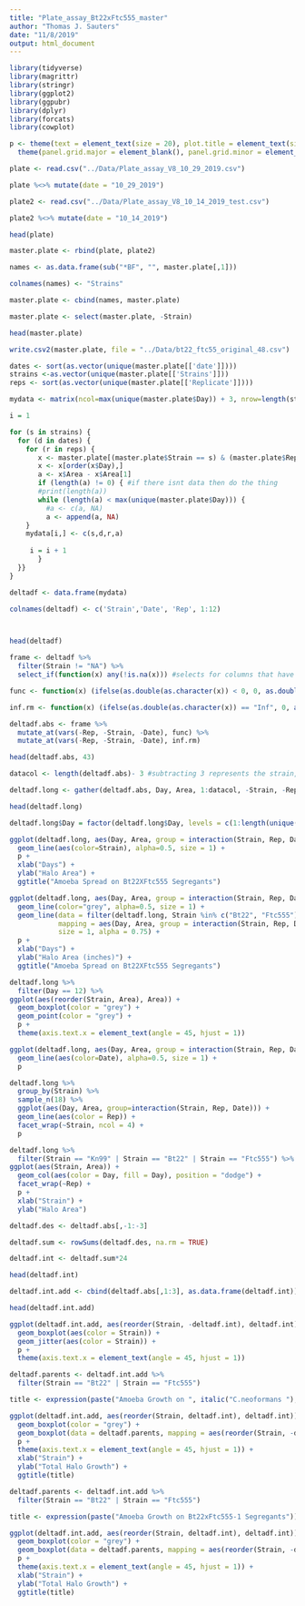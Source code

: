 ---
title: "Plate_assay_Bt22xFtc555_master"
author: "Thomas J. Sauters"
date: "11/8/2019"
output: html_document
---

```{r}
library(tidyverse)
library(magrittr)
library(stringr)
library(ggplot2)
library(ggpubr)
library(dplyr)
library(forcats)
library(cowplot)

p <- theme(text = element_text(size = 20), plot.title = element_text(size = 30, face = "bold")) +
  theme(panel.grid.major = element_blank(), panel.grid.minor = element_blank(), panel.background = element_blank(), axis.line = element_line(colour = "black"), plot.title = element_text(hjust = 0.5))

plate <- read.csv("../Data/Plate_assay_V8_10_29_2019.csv")

plate %<>% mutate(date = "10_29_2019")

plate2 <- read.csv("../Data/Plate_assay_V8_10_14_2019_test.csv")

plate2 %<>% mutate(date = "10_14_2019")

head(plate)
```

```{r}
master.plate <- rbind(plate, plate2)

names <- as.data.frame(sub("*BF", "", master.plate[,1]))

colnames(names) <- "Strains"

master.plate <- cbind(names, master.plate)

master.plate <- select(master.plate, -Strain)

head(master.plate)
```

```{r}
write.csv2(master.plate, file = "../Data/bt22_ftc55_original_48.csv")
```

```{r}
dates <- sort(as.vector(unique(master.plate[['date']])))
strains <-as.vector(unique(master.plate[['Strains']]))
reps <- sort(as.vector(unique(master.plate[['Replicate']])))
```

```{r}
mydata <- matrix(ncol=max(unique(master.plate$Day)) + 3, nrow=length(strains)*length(reps)*length(dates))

i = 1

for (s in strains) {
  for (d in dates) {
    for (r in reps) {
       x <- master.plate[(master.plate$Strain == s) & (master.plate$Replicate == r) & (master.plate$date == d), c('Strains', 'Replicate', 'Day', 'Area', 'date', 'cleared')]
       x <- x[order(x$Day),]
       a <- x$Area - x$Area[1]
       if (length(a) != 0) { #if there isnt data then do the thing
       #print(length(a))
       while (length(a) < max(unique(master.plate$Day))) {
         #a <- c(a, NA)
         a <- append(a, NA)
    }
    mydata[i,] <- c(s,d,r,a)
   
     i = i + 1
       }
  }}
}

deltadf <- data.frame(mydata)

colnames(deltadf) <- c('Strain','Date', 'Rep', 1:12)



head(deltadf)
```

```{r}
frame <- deltadf %>%
  filter(Strain != "NA") %>%
  select_if(function(x) any(!is.na(x))) #selects for columns that have at least one data value

func <- function(x) (ifelse(as.double(as.character(x)) < 0, 0, as.double(as.character(x))))

inf.rm <- function(x) (ifelse(as.double(as.character(x)) == "Inf", 0, as.double(as.character(x))))

deltadf.abs <- frame %>%
  mutate_at(vars(-Rep, -Strain, -Date), func) %>%
  mutate_at(vars(-Rep, -Strain, -Date), inf.rm)

head(deltadf.abs, 43)
```
```{r}
datacol <- length(deltadf.abs)- 3 #subtracting 3 represents the strain, date, and replicate columns that are removed later when transfering from a wide to a long form dataset.

deltadf.long <- gather(deltadf.abs, Day, Area, 1:datacol, -Strain, -Rep, -Date)

head(deltadf.long)
```

```{r}
deltadf.long$Day = factor(deltadf.long$Day, levels = c(1:length(unique(deltadf.long$Day)))) # add levels for each day based on the number of unique days represented in the dataset

ggplot(deltadf.long, aes(Day, Area, group = interaction(Strain, Rep, Date))) +
  geom_line(aes(color=Strain), alpha=0.5, size = 1) +
  p +
  xlab("Days") +
  ylab("Halo Area") +
  ggtitle("Amoeba Spread on Bt22XFtc555 Segregants")
```
  
```{r}
ggplot(deltadf.long, aes(Day, Area, group = interaction(Strain, Rep, Date))) +
  geom_line(color="grey", alpha=0.5, size = 1) +
  geom_line(data = filter(deltadf.long, Strain %in% c("Bt22", "Ftc555")),
            mapping = aes(Day, Area, group = interaction(Strain, Rep, Date), color = Strain),
            size = 1, alpha = 0.75) +
  p +
  xlab("Days") +
  ylab("Halo Area (inches)") +
  ggtitle("Amoeba Spread on Bt22XFtc555 Segregants")
```

```{r}
deltadf.long %>%
  filter(Day == 12) %>%
ggplot(aes(reorder(Strain, Area), Area)) +
  geom_boxplot(color = "grey") +
  geom_point(color = "grey") +
  p +
  theme(axis.text.x = element_text(angle = 45, hjust = 1))
```

```{r}
ggplot(deltadf.long, aes(Day, Area, group = interaction(Strain, Rep, Date))) +
  geom_line(aes(color=Date), alpha=0.5, size = 1) +
  p
```


```{r}
deltadf.long %>%
  group_by(Strain) %>%
  sample_n(18) %>%
  ggplot(aes(Day, Area, group=interaction(Strain, Rep, Date))) + 
  geom_line(aes(color = Rep)) +
  facet_wrap(~Strain, ncol = 4) +
  p
```
```{r}
deltadf.long %>%
  filter(Strain == "Kn99" | Strain == "Bt22" | Strain == "Ftc555") %>%
ggplot(aes(Strain, Area)) +
  geom_col(aes(color = Day, fill = Day), position = "dodge") +
  facet_wrap(~Rep) +
  p +
  xlab("Strain") +
  ylab("Halo Area")
```

```{r}
deltadf.des <- deltadf.abs[,-1:-3]

deltadf.sum <- rowSums(deltadf.des, na.rm = TRUE)

deltadf.int <- deltadf.sum*24

head(deltadf.int)
```

```{r}
deltadf.int.add <- cbind(deltadf.abs[,1:3], as.data.frame(deltadf.int))

head(deltadf.int.add)
```

```{r}
ggplot(deltadf.int.add, aes(reorder(Strain, -deltadf.int), deltadf.int)) +
  geom_boxplot(aes(color = Strain)) +
  geom_jitter(aes(color = Strain)) +
  p +
  theme(axis.text.x = element_text(angle = 45, hjust = 1))
```
  
```{r}
deltadf.parents <- deltadf.int.add %>%
  filter(Strain == "Bt22" | Strain == "Ftc555")

title <- expression(paste("Amoeba Growth on ", italic("C.neoformans "), "Bt22xFtc555-1 Segregants"))

ggplot(deltadf.int.add, aes(reorder(Strain, deltadf.int), deltadf.int)) +
  geom_boxplot(color = "grey") +
  geom_boxplot(data = deltadf.parents, mapping = aes(reorder(Strain, -deltadf.int), deltadf.int, color = Strain)) +
  p +
  theme(axis.text.x = element_text(angle = 45, hjust = 1)) +
  xlab("Strain") +
  ylab("Total Halo Growth") +
  ggtitle(title)
```

```{r}
deltadf.parents <- deltadf.int.add %>%
  filter(Strain == "Bt22" | Strain == "Ftc555")

title <- expression(paste("Amoeba Growth on Bt22xFtc555-1 Segregants"))

ggplot(deltadf.int.add, aes(reorder(Strain, deltadf.int), deltadf.int)) +
  geom_boxplot(color = "grey") +
  geom_boxplot(data = deltadf.parents, mapping = aes(reorder(Strain, -deltadf.int), deltadf.int, color = Strain)) +
  p +
  theme(axis.text.x = element_text(angle = 45, hjust = 1)) +
  xlab("Strain") +
  ylab("Total Halo Growth") +
  ggtitle(title)
```